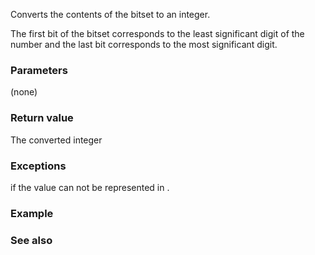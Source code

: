 {{cpp/utility/bitset/title|to_ullong}}
{{cpp/utility/bitset/navbar}}
{{ddcl|since=c++11|notes={{mark constexpr since c++23}}|
unsigned long long to_ullong() const
}}

Converts the contents of the bitset to an {{c|unsigned long long}} integer.

The first bit of the bitset corresponds to the least significant digit of the number and the last bit corresponds to the most significant digit.

===Parameters===
(none)

===Return value===
The converted integer

===Exceptions===
{{lc|std::overflow_error}} if the value can not be represented in {{c|unsigned long long}}.

===Example===
{{example
|code=
#include &lt;bitset&gt;
#include &lt;iostream&gt;
#include &lt;limits&gt;

int main()
{
    std::bitset&lt;std::numeric_limits&lt;unsigned long long&gt;::digits&gt; b
    (
        0x123456789abcdef0LL
    );

    std::cout &lt;&lt; b &lt;&lt; "  " &lt;&lt; std::hex &lt;&lt; b.to_ullong() &lt;&lt; '\n';
    b.flip();
    std::cout &lt;&lt; b &lt;&lt; "  " &lt;&lt; b.to_ullong() &lt;&lt; '\n';

    std::bitset&lt;std::numeric_limits&lt;unsigned long long&gt;::digits + 1&gt; q{0};
    try
    {
        (~q).to_ullong(); // throws
    }
    catch (const std::overflow_error&amp; ex)
    {
        std::cout &lt;&lt; "ex: " &lt;&lt; ex.what() &lt;&lt; '\n';
    }
}
|output=
0001001000110100010101100111100010011010101111001101111011110000  123456789abcdef0
1110110111001011101010011000011101100101010000110010000100001111  edcba9876543210f
ex: _Base_bitset::_M_do_to_ullong
}}

===See also===
{{dsc begin}}
{{dsc inc|cpp/utility/bitset/dsc to_string}}
{{dsc inc|cpp/utility/bitset/dsc to_ulong}}
{{dsc end}}

{{langlinks|de|es|fr|it|ja|pt|ru|zh}}